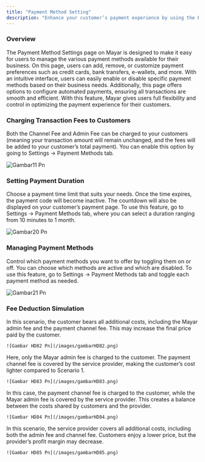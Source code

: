 ```yaml
---
title: "Payment Method Setting"
description: "Enhance your customer’s payment experience by using the Payment Method Settings feature on Mayar today!"
---
```


### Overview

The Payment Method Settings page on Mayar is designed to make it easy for users to manage the various payment methods available for their business. On this page, users can add, remove, or customize payment preferences such as credit cards, bank transfers, e-wallets, and more. With an intuitive interface, users can easily enable or disable specific payment methods based on their business needs. Additionally, this page offers options to configure automated payments, ensuring all transactions are smooth and efficient. With this feature, Mayar gives users full flexibility and control in optimizing the payment experience for their customers.

### Charging Transaction Fees to Customers

Both the Channel Fee and Admin Fee can be charged to your customers (meaning your transaction amount will remain unchanged, and the fees will be added to your customer’s total payment). You can enable this option by going to Settings → Payment Methods tab.

![Gambar11 Pn](/images/gambar11.png)

### Setting Payment Duration

Choose a payment time limit that suits your needs. Once the time expires, the payment code will become inactive. The countdown will also be displayed on your customer’s payment page. To use this feature, go to Settings → Payment Methods tab, where you can select a duration ranging from 10 minutes to 1 month.

![Gambar20 Pn](/images/gambar20.png)

### Managing Payment Methods

Control which payment methods you want to offer by toggling them on or off. You can choose which methods are active and which are disabled. To use this feature, go to Settings → Payment Methods tab and toggle each payment method as needed.

![Gambar21 Pn](/images/gambar21.png)

### Fee Deduction Simulation

<Steps>
  <Step title="Pass Both Admin Fee (Mayar) and Channel Fee to Customers">
    In this scenario, the customer bears all additional costs, including the Mayar admin fee and the payment channel fee. This may increase the final price paid by the customer.

    ![Gambar HD82 Pn](/images/gambarHD82.png)
  </Step>
  <Step title="Pass Only the Admin Fee (Mayar) to Customers">
    Here, only the Mayar admin fee is charged to the customer. The payment channel fee is covered by the service provider, making the customer’s cost lighter compared to Scenario 1.

    ![Gambar HD83 Pn](/images/gambarHD83.png)
  </Step>
  <Step title="Pass Only the Channel Fee to Customers">
    In this case, the payment channel fee is charged to the customer, while the Mayar admin fee is covered by the service provider. This creates a balance between the costs shared by customers and the provider.

    ![Gambar HD84 Pn](/images/gambarHD84.png)
  </Step>
  <Step title="Don’t Pass Any Fees to Customers">
    In this scenario, the service provider covers all additional costs, including both the admin fee and channel fee. Customers enjoy a lower price, but the provider’s profit margin may decrease.

    ![Gambar HD85 Pn](/images/gambarHD85.png)
  </Step>
</Steps>